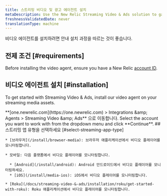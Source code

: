 ```yaml
---
title: 스트리밍 비디오 및 광고 에이전트 설치
metaDescription: Use the New Relic Streaming Video & Ads solution to gain deep visibility and actionable insights into real user experiences.
freshnessValidatedDate: never
translationType: machine
---
```


비디오 에이전트를 설치하려면 안내 설치 과정을 따르는 것이 좋습니다.

## 전제 조건 [#requirements]

Before installing the video agent, ensure you have a New Relic [account ID](/docs/accounts/accounts-billing/account-setup/account-id).

## 비디오 에이전트 설치 [#installation]

To get started with Streaming Video &amp; Ads, install our video agent on your streaming media assets.

<Steps>
  <Step>
    <DNT>**[one.newrelic.com](https://one.newrelic.com) &gt; Integrations &amp;amp; Agents &gt; Streaming Video &amp;amp; Ads**</DNT> 으로 이동합니다.
  </Step>

  <Step>
    Select the account you want to work with from the dropdown menu and click **Continue**.
  </Step>

  <Step>
    ## 스트리밍 앱 유형을 선택하세요 [#select-streaming-app-type]

    * [브라우저](/install/browser-media): 브라우저 애플리케이션에서 비디오 플레이어를 모니터링합니다.

    * 모바일: 다음 플랫폼에서 비디오 플레이어를 모니터링합니다.

      * [Android](/install/android): Android 안드로이드에서 비디오 플레이어를 모니터링하세요.
      * [iOS](/install/media-ios): iOS에서 비디오 플레이어를 모니터링합니다.

    * [Roku](/docs/streaming-video-&-ads/installation/roku/get-started-with-roku): Roku 애플리케이션에서 비디오 플레이어를 모니터링합니다.
  </Step>
</Steps>